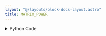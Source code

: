 ```yaml
---
layout: "@/layouts/block-docs-layout.astro"
title: MATRIX_POWER
---
```



<PythonDocsDisplay docstring={docstring} />
<AppDisplay app={app} client:visible />

<details>
<summary>Python Code</summary>
```python
from flojoy import flojoy, Matrix, Scalar
import numpy as np
from collections import namedtuple
from typing import Literal

import numpy.linalg


@flojoy
def MATRIX_POWER(
    default: Matrix,
    n: int = 2,
) -> Matrix | Scalar:
    """The MATRIX_POWER node is based on a numpy or scipy function.

    The description of that function is as follows:

        Raise a square matrix to the (integer) power 'n'.

        For positive integers 'n', the power is computed by repeated matrix squarings and matrix multiplications.

        If "n == 0", the identity matrix of the same shape as M is returned. If "n < 0", the inverse is computed and then raised to "abs(n)".

    Note: Stacks of object matrices are not currently supported.

    Parameters
    ----------
    a : (..., M, M) array_like
            Matrix to be "powered".
    n : int
            The exponent can be any integer or long integer, positive, negative, or zero.

    Returns
    -------
    DataContainer
        type 'ordered pair', 'scalar', or 'matrix'
    """

    result = numpy.linalg.matrix_power(
        a=default.m,
        n=n,
    )

    if isinstance(result, np.ndarray):
        result = Matrix(m=result)
    else:
        assert isinstance(
            result, np.number | float | int
        ), f"Expected np.number, float or int for result, got {type(result)}"
        result = Scalar(c=float(result))

    return result

```
[Find this Flojoy Block on GitHub](https://github.com/flojoy-ai/blocks/blob/main/blocks/NUMPY/LINALG/MATRIX_POWER/MATRIX_POWER.py)
</details>


## Example
